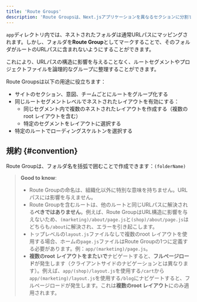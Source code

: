 ```yaml
---
title: 'Route Groups'
description: 'Route Groupsは、Next.jsアプリケーションを異なるセクションに分割するために使用できます。'
---
```


`app`ディレクトリ内では、ネストされたフォルダは通常URLパスにマッピングされます。しかし、フォルダを**Route Group**としてマークすることで、そのフォルダがルートのURLパスに含まれないようにすることができます。

これにより、URLパスの構造に影響を与えることなく、ルートセグメントやプロジェクトファイルを論理的なグループに整理することができます。

Route Groupsは以下の用途に役立ちます：

- サイトのセクション、意図、チームごとにルートをグループ化する
- 同じルートセグメントレベルでネストされたレイアウトを有効にする：
  - 同じセグメント内で複数のネストされたレイアウトを作成する（複数のroot レイアウトを含む）
  - 特定のセグメントをレイアウトに選択する
- 特定のルートでローディングスケルトンを選択する

## 規約 {#convention}

Route Groupは、フォルダ名を括弧で囲むことで作成できます：`(folderName)`

> **Good to know**:
>
> - Route Groupの命名は、組織化以外に特別な意味を持ちません。URLパスには影響を与えません。
> - Route Groupを含むルートは、他のルートと同じURLパスに解決される**べきではありません**。例えば、Route GroupはURL構造に影響を与えないため、`(marketing)/about/page.js`と`(shop)/about/page.js`はどちらも`/about`に解決され、エラーを引き起こします。
> - トップレベルの`layout.js`ファイルなしで複数のroot レイアウトを使用する場合、ホームの`page.js`ファイルはRoute Groupの1つに定義する必要があります。例：`app/(marketing)/page.js`。
> - **複数のroot レイアウトをまたいで**ナビゲートすると、**フルページロード**が発生します（クライアントサイドのナビゲーションとは異なります）。例えば、`app/(shop)/layout.js`を使用する`/cart`から`app/(marketing)/layout.js`を使用する`/blog`にナビゲートすると、フルページロードが発生します。これは**複数のroot レイアウト**にのみ適用されます。
